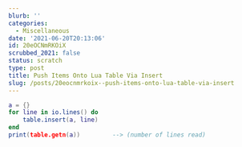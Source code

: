 ```yaml
---
blurb: ''
categories:
  - Miscellaneous
date: '2021-06-20T20:13:06'
id: 20eOCNmRKOiX
scrubbed_2021: false
status: scratch
type: post
title: Push Items Onto Lua Table Via Insert
slug: /posts/20eocnmrkoix--push-items-onto-lua-table-via-insert
---
```


```lua
a = {}
for line in io.lines() do
    table.insert(a, line)
end
print(table.getn(a))         --> (number of lines read)
```
